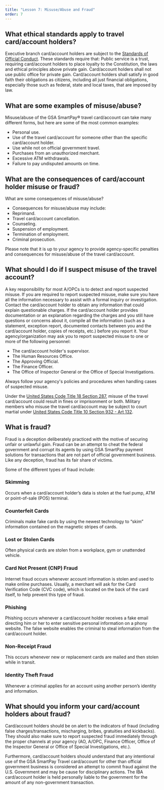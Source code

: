 ```yaml
---
title: "Lesson 7: Misuse/Abuse and Fraud"
order: 7
---
```


## What ethical standards apply to travel card/account holders?
Executive branch card/account holders are subject to the [Standards of Official Conduct](https://www.justice.gov/jmd/principles-ethical-conduct). These standards require that:
Public service is a trust, requiring card/account holders to place loyalty to the Constitution, the laws and ethical principles above private gain.
Card/account holders shall not use public office for private gain.
Card/account holders  shall satisfy in good faith their obligations as citizens, including all just financial obligations, especially those such as federal, state and local taxes, that are imposed by law.

## What are some examples of misuse/abuse?
Misuse/abuse of the GSA SmartPay® travel card/account can take many different forms, but here are some of the most common examples:
- Personal use.
- Use of the travel card/account for someone other than the specific card/account holder.
- Use while not on official government travel.
- Purchases from an unauthorized merchant.
- Excessive ATM withdrawals.
- Failure to pay undisputed amounts on time.

## What are the consequences of card/account holder misuse or fraud?
What are some consequences of misuse/abuse?
- Consequences for misuse/abuse may include:
- Reprimand.
- Travel card/account cancellation.
- Counseling.
- Suspension of employment.
- Termination of employment.
- Criminal prosecution.

Please note that it is up to your agency to provide agency-specific penalties and consequences for misuse/abuse of the travel card/account.

## What should I do if I suspect misuse of the travel account?
A key responsibility for most A/OPCs is to detect and report suspected misuse. If you are required to report suspected misuse, make sure you have all the information necessary to assist with a formal inquiry or investigation. Contact the card/account holder to obtain any information that could explain questionable charges. If the card/account holder provides documentation or an explanation regarding the charges and you still have questions or concerns about it, compile all the information (such as a statement, exception report, documented contacts between you and the card/account holder, copies of receipts, etc.) before you report it. Your agency/organization may ask you to report suspected misuse to one or more of the following personnel:

- The card/account holder's supervisor.
- The Human Resources Office.
- The Approving Official.
- The Finance Officer.
- The Office of Inspector General or the Office of Special Investigations.

Always follow your agency's policies and procedures when handling cases of suspected misuse.

Under the [United States Code Title 18 Section 287](https://uscode.house.gov/view.xhtml?req=granuleid:USC-prelim-title18-section287&num=0&edition=prelim), misuse of the travel card/account could result in fines or imprisonment or both. Military members who misuse the travel card/account may be subject to court martial under [United States Code Title 10 Section 932 - Art 132](https://uscode.house.gov/view.xhtml?req=(title:10%20section:932%20edition:prelim)%20OR%20(granuleid:USC-prelim-title10-section932)&f=treesort&edition=prelim&num=0&jumpTo=true).

## What is fraud?
Fraud is a deception deliberately practiced with the motive of securing unfair or unlawful gain. Fraud can be an attempt to cheat the federal government and corrupt its agents by using GSA SmartPay payment solutions for transactions that are not part of official government business. Like any deception, fraud has its fair share of victims.

Some of the different types of fraud include:

### Skimming
Occurs when a card/account holder’s data is stolen at the fuel pump, ATM or point-of-sale (POS) terminal.

### Counterfeit Cards
Criminals make fake cards by using the newest technology to “skim” information contained on the magnetic stripes of cards.

### Lost or Stolen Cards
Often physical cards are stolen from a workplace, gym or unattended vehicle.

### Card Not Present (CNP) Fraud
Internet fraud occurs whenever account information is stolen and used to make online purchases. Usually, a merchant will ask for the Card Verification Code (CVC code), which is located on the back of the card itself, to help prevent this type of fraud.

### Phishing
Phishing occurs whenever a card/account holder receives a fake email directing him or her to enter sensitive personal information on a phony website. The false website enables the criminal to steal information from the card/account holder.

### Non-Receipt Fraud
This occurs whenever new or replacement cards are mailed and then stolen while in transit.

### Identity Theft Fraud
Whenever a criminal applies for an account using another person’s identity and information.


## What should you inform your card/account holders about fraud?
Card/account holders should be on alert to the indicators of fraud (including false charges/transactions, mischarging, bribes, gratuities and kickbacks). They should also make sure to report suspected fraud immediately through the proper channels at your agency (AO, A/OPC, Finance Officer, Office of the Inspector General or Office of Special Investigations, etc.).

Furthermore, card/account holders should understand that any intentional use of the GSA SmartPay Travel card/account for other than official government business is considered an attempt to commit fraud against the U.S. Government and may be cause for disciplinary actions. The IBA card/account holder is held personally liable to the government for the amount of any non-government transaction. 
